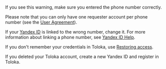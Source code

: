 <Cut title="The phone number belongs to another user">

If you see this warning, make sure you entered the phone number correctly.

Please note that you can only have one requester account per phone number (see the [User Agreement](https://toloka.ai/tolokers/legal/user-agreement)).

If your [Yandex ID](https://passport.toloka.ai/profile/phones) is linked to the wrong number, change it. For more information about linking a phone number, see [Yandex ID Help](https://yandex.com/support/passport/authorization/phone.html).

If you don't remember your credentials in Toloka, use [Restoring access](https://passport.toloka.ai/passport?mode=restore).

If you deleted your Toloka account, create a new Yandex ID and register in Toloka.

</Cut>